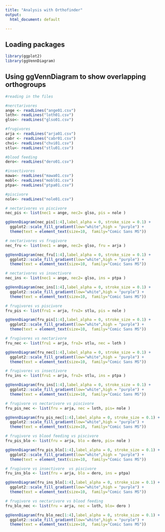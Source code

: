 ```yaml
---
title: "Analysis with Orthofinder"
output:
  html_document: default

---
```

## Loading packages 

```r
library(ggplot2)
library(ggVennDiagram)
```


## Using ggVennDiagram to show overlapping orthogroups 

```r
#reading in the files 

#nerctarivores
ange <- readLines("ange01.csv")
loth<- readLines("loth01.csv")
glso<- readLines("glso01.csv")

#frugivores
arja <- readLines("arja01.csv")
cabr <- readLines("cabr01.csv")
chvi<- readLines("chvi01.csv")
stlu<- readLines("stlu01.csv")

#blood feeding
dero<- readLines("dero01.csv")

#insectivores
mawa<- readLines("mawa01.csv")
mobl<- readLines("mobl01.csv")
ptpa<- readLines("ptpa01.csv")

#piscivore
nole<- readLines("nole01.csv")
```

```r
# nectarivores vs piscivore 
nec_pis <- list(nec1 = ange, nec2= glso, pis = nole )

ggVennDiagram(nec_pis[1:4],label_alpha = 0, stroke_size = 0.1) +
  ggplot2::scale_fill_gradient(low="white",high = "purple") + 
  theme(text = element_text(size=10,  family="Comic Sans MS"))

# nectarivores vs frugivore 
nec_fru <- list(nec1 = ange, nec2= glso, fru = arja )

ggVennDiagram(nec_fru[1:4],label_alpha = 0, stroke_size = 0.1) +
  ggplot2::scale_fill_gradient(low="white",high = "purple") + 
  theme(text = element_text(size=10,  family="Comic Sans MS"))

# nectarivores vs insectivore 
nec_ins <- list(nec1 = ange, nec2= glso, ins = ptpa )

ggVennDiagram(nec_ins[1:4],label_alpha = 0, stroke_size = 0.1) +
  ggplot2::scale_fill_gradient(low="white",high = "purple") + 
  theme(text = element_text(size=10,  family="Comic Sans MS"))

# frugivores vs piscivore
fru_pis <- list(fru1 = arja, fru2= stlu, pis = nole )

ggVennDiagram(fru_pis[1:4],label_alpha = 0, stroke_size = 0.1) +
  ggplot2::scale_fill_gradient(low="white",high = "purple") + 
  theme(text = element_text(size=10,  family="Comic Sans MS"))

# frugivores vs nectarivore
fru_nec <- list(fru1 = arja, fru2= stlu, nec = loth )

ggVennDiagram(fru_nec[1:4],label_alpha = 0, stroke_size = 0.1) +
  ggplot2::scale_fill_gradient(low="white",high = "purple") + 
  theme(text = element_text(size=10,  family="Comic Sans MS"))

# frugivores vs insectivore
fru_ins <- list(fru1 = arja, fru2= stlu, ins = ptpa )

ggVennDiagram(fru_ins[1:4],label_alpha = 0, stroke_size = 0.1) +
  ggplot2::scale_fill_gradient(low="white",high = "purple") + 
  theme(text = element_text(size=10,  family="Comic Sans MS"))
```


```r
# frugivore vs nectarivore vs piscivore
fru_pis_nec <- list(fru = arja, nec = loth, pis= nole )

ggVennDiagram(fru_pis_nec[1:4],label_alpha = 0, stroke_size = 0.1) +
  ggplot2::scale_fill_gradient(low="white",high = "purple") + 
  theme(text = element_text(size=10,  family="Comic Sans MS"))

# frugivore vs blood feeding vs piscivore
fru_pis_blo <- list(fru = arja, blo = dero, pis= nole )

ggVennDiagram(fru_pis_blo[1:4],label_alpha = 0, stroke_size = 0.1) +
  ggplot2::scale_fill_gradient(low="white",high = "purple") + 
  theme(text = element_text(size=10,  family="Comic Sans MS"))

# frugivore vs insectivore  vs piscivore
fru_ins_blo <- list(fru = arja, blo = dero, ins = ptpa)

ggVennDiagram(fru_ins_blo[1:4],label_alpha = 0, stroke_size = 0.1) +
  ggplot2::scale_fill_gradient(low="white",high = "purple") + 
  theme(text = element_text(size=10,  family="Comic Sans MS"))

# frugivore vs nectarivore vs blood feeding
fru_blo_nec <- list(fru = arja, nec = loth, blo= dero )

ggVennDiagram(fru_blo_nec[1:4],label_alpha = 0, stroke_size = 0.1) +
  ggplot2::scale_fill_gradient(low="white",high = "purple") + 
  theme(text = element_text(size=10,  family="Comic Sans MS"))
```



